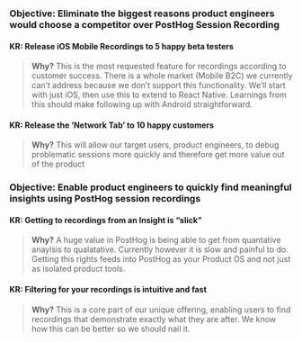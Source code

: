 ### Objective: Eliminate the biggest reasons product engineers would choose a competitor over PostHog Session Recording

#### KR: Release iOS Mobile Recordings to 5 happy beta testers

> **Why?** This is the most requested feature for recordings according to customer success. There is a whole market (Mobile B2C) we currently can’t address because we don’t support this functionality. We’ll start with just iOS, then use this to extend to React Native. Learnings from this should make following up with Android straightforward.

#### KR: Release the ‘Network Tab’ to 10 happy customers
> **Why?** This will allow our target users, product engineers, to debug problematic sessions more quickly and therefore get more value out of the product

### Objective: Enable product engineers to quickly find meaningful insights using PostHog session recordings 

#### KR: Getting to recordings from an Insight is “slick”
> **Why?** A huge value in PostHog is being able to get from quantative anaylsis to qualatative. Currently however it is slow and painful to do. Getting this rights feeds into PostHog as your Product OS and not just as isolated product tools.

#### KR: Filtering for your recordings is intuitive and fast
> **Why?** This is a core part of our unique offering, enabling users to find recordings that demonstrate exactly what they are after. We know how this can be better so we should nail it.
